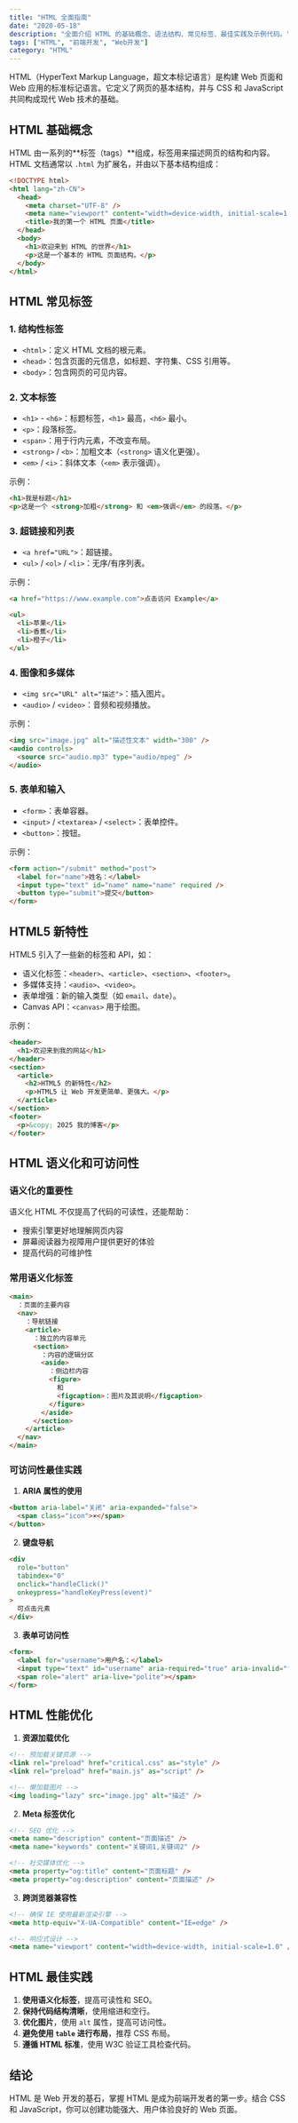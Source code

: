 ```yaml
---
title: "HTML 全面指南"
date: "2020-05-18"
description: "全面介绍 HTML 的基础概念、语法结构、常见标签、最佳实践及示例代码。"
tags: ["HTML", "前端开发", "Web开发"]
category: "HTML"
---
```


HTML（HyperText Markup Language，超文本标记语言）是构建 Web 页面和 Web 应用的标准标记语言。它定义了网页的基本结构，并与 CSS 和 JavaScript 共同构成现代 Web 技术的基础。

## HTML 基础概念

HTML 由一系列的**标签（tags）**组成，标签用来描述网页的结构和内容。HTML 文档通常以 `.html` 为扩展名，并由以下基本结构组成：

```html
<!DOCTYPE html>
<html lang="zh-CN">
  <head>
    <meta charset="UTF-8" />
    <meta name="viewport" content="width=device-width, initial-scale=1.0" />
    <title>我的第一个 HTML 页面</title>
  </head>
  <body>
    <h1>欢迎来到 HTML 的世界</h1>
    <p>这是一个基本的 HTML 页面结构。</p>
  </body>
</html>
```

## HTML 常见标签

### 1. 结构性标签

- `<html>`：定义 HTML 文档的根元素。
- `<head>`：包含页面的元信息，如标题、字符集、CSS 引用等。
- `<body>`：包含网页的可见内容。

### 2. 文本标签

- `<h1>` - `<h6>`：标题标签，`<h1>` 最高，`<h6>` 最小。
- `<p>`：段落标签。
- `<span>`：用于行内元素，不改变布局。
- `<strong>` / `<b>`：加粗文本（`<strong>` 语义化更强）。
- `<em>` / `<i>`：斜体文本（`<em>` 表示强调）。

示例：

```html
<h1>我是标题</h1>
<p>这是一个 <strong>加粗</strong> 和 <em>强调</em> 的段落。</p>
```

### 3. 超链接和列表

- `<a href="URL">`：超链接。
- `<ul>` / `<ol>` / `<li>`：无序/有序列表。

示例：

```html
<a href="https://www.example.com">点击访问 Example</a>

<ul>
  <li>苹果</li>
  <li>香蕉</li>
  <li>橙子</li>
</ul>
```

### 4. 图像和多媒体

- `<img src="URL" alt="描述">`：插入图片。
- `<audio>` / `<video>`：音频和视频播放。

示例：

```html
<img src="image.jpg" alt="描述性文本" width="300" />
<audio controls>
  <source src="audio.mp3" type="audio/mpeg" />
</audio>
```

### 5. 表单和输入

- `<form>`：表单容器。
- `<input>` / `<textarea>` / `<select>`：表单控件。
- `<button>`：按钮。

示例：

```html
<form action="/submit" method="post">
  <label for="name">姓名：</label>
  <input type="text" id="name" name="name" required />
  <button type="submit">提交</button>
</form>
```

## HTML5 新特性

HTML5 引入了一些新的标签和 API，如：

- 语义化标签：`<header>`、`<article>`、`<section>`、`<footer>`。
- 多媒体支持：`<audio>`、`<video>`。
- 表单增强：新的输入类型（如 `email`、`date`）。
- Canvas API：`<canvas>` 用于绘图。

示例：

```html
<header>
  <h1>欢迎来到我的网站</h1>
</header>
<section>
  <article>
    <h2>HTML5 的新特性</h2>
    <p>HTML5 让 Web 开发更简单、更强大。</p>
  </article>
</section>
<footer>
  <p>&copy; 2025 我的博客</p>
</footer>
```

## HTML 语义化和可访问性

### 语义化的重要性

语义化 HTML 不仅提高了代码的可读性，还能帮助：

- 搜索引擎更好地理解网页内容
- 屏幕阅读器为视障用户提供更好的体验
- 提高代码的可维护性

### 常用语义化标签

```html
<main>
  ：页面的主要内容
  <nav>
    ：导航链接
    <article>
      ：独立的内容单元
      <section>
        ：内容的逻辑分区
        <aside>
          ：侧边栏内容
          <figure>
            和
            <figcaption>：图片及其说明</figcaption>
          </figure>
        </aside>
      </section>
    </article>
  </nav>
</main>
```

### 可访问性最佳实践

1. **ARIA 属性的使用**

```html
<button aria-label="关闭" aria-expanded="false">
  <span class="icon">×</span>
</button>
```

2. **键盘导航**

```html
<div
  role="button"
  tabindex="0"
  onclick="handleClick()"
  onkeypress="handleKeyPress(event)"
>
  可点击元素
</div>
```

3. **表单可访问性**

```html
<form>
  <label for="username">用户名：</label>
  <input type="text" id="username" aria-required="true" aria-invalid="false" />
  <span role="alert" aria-live="polite"></span>
</form>
```

## HTML 性能优化

1. **资源加载优化**

```html
<!-- 预加载关键资源 -->
<link rel="preload" href="critical.css" as="style" />
<link rel="preload" href="main.js" as="script" />

<!-- 懒加载图片 -->
<img loading="lazy" src="image.jpg" alt="描述" />
```

2. **Meta 标签优化**

```html
<!-- SEO 优化 -->
<meta name="description" content="页面描述" />
<meta name="keywords" content="关键词1,关键词2" />

<!-- 社交媒体优化 -->
<meta property="og:title" content="页面标题" />
<meta property="og:description" content="页面描述" />
```

3. **跨浏览器兼容性**

```html
<!-- 确保 IE 使用最新渲染引擎 -->
<meta http-equiv="X-UA-Compatible" content="IE=edge" />

<!-- 响应式设计 -->
<meta name="viewport" content="width=device-width, initial-scale=1.0" />
```

## HTML 最佳实践

1. **使用语义化标签**，提高可读性和 SEO。
2. **保持代码结构清晰**，使用缩进和空行。
3. **优化图片**，使用 `alt` 属性，提高可访问性。
4. **避免使用 `table` 进行布局**，推荐 CSS 布局。
5. **遵循 HTML 标准**，使用 W3C 验证工具检查代码。

## 结论

HTML 是 Web 开发的基石，掌握 HTML 是成为前端开发者的第一步。结合 CSS 和 JavaScript，你可以创建功能强大、用户体验良好的 Web 页面。
